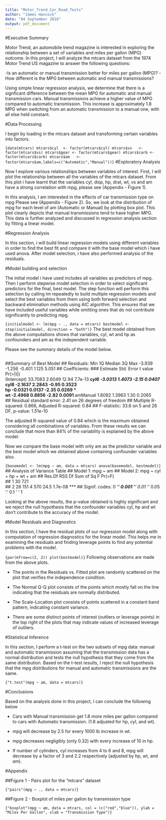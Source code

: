 ---
title: "Motor_Trend_Car_Road_Tests"
author: "James Hancock"
date: "04 September 2016"
output: pdf_document
---
#Executive Summary

Motor Trend, an automobile trend magazine is interested in exploring the relationship between a set of variables and miles per gallon (MPG) outcome. In this project, I will analyze the mtcars dataset from the 1974 Motor Trend US magazine to answer the following questions:

-Is an automatic or manual transmission better for miles per gallon (MPG)?
-How different is the MPG between automatic and manual transmissions?

Using simple linear regression analysis, we determine that there is a signficant difference between the mean MPG for automatic and manual transmission cars.
Manual transmissions achieve a higher value of MPG compared to automatic transmission. This increase is approximately 1.8 MPG when switching from an automatic transmission to a manual one, with all else held constant.

#Data Processing

I begin by loading in the mtcars dataset and transforming certain variables into factors.

```{data(mtcars)
mtcars$cyl  <- factor(mtcars$cyl)
mtcars$vs   <- factor(mtcars$vs)
mtcars$gear <- factor(mtcars$gear)
mtcars$carb <- factor(mtcars$carb)
mtcars$am   <- factor(mtcars$am,labels=c("Automatic","Manual"))}
```
#Exploratory Analysis

Now I explore various relationships between variables of interest. First, I will plot the relationship between all the variables of the mtcars dataset.
From this plot i have learnt that the variables cyl, disp, hp, drat, wt, vs and am have a strong correlation with mpg, please see (Appendix - Figure 1).

In this analysis, I am interested in the effects of car transmission type on mpg Please see (Appendix - Figure 2). So, we look at the distribution of mpg for each level of am (Automatic or Manual) by plotting box plot.
This plot clearly depicts that manual transmissions tend to have higher MPG. This data is further analyzed and discussed in regression analysis section by fitting a linear model.

#Regression Analysis

In this section, i will build linear regression models using different variables in order to find the best fit and compare it with the base model which i have used anova. After model selection, i have also performed analysis of the residuals.

#Model building and selection

The initial model i have used includes all variables as predictors of mpg. Then I perform stepwise model selection in order to select significant predictors for the final, best model.
The step function will perform this selection by calling lm repeatedly to build multiple regression models and select the best variables from them using both forward selection and backward elimination methods using AIC algorithm.
This ensures that we have included useful variables while omitting ones that do not contribute significantly to predicting mpg.

```{initialmodel <- lm(mpg ~ ., data = mtcars)
bestmodel <- step(initialmodel, direction = "both")}
```
The best model obtained from the above computations shows that variables, cyl, wt and hp as confounders and am as the independent variable. 

Please see the summary details of the model below.

```{summary(bestmodel)}
```

##Summary of Best Model
## Residuals:
     Min      1Q   Median   3Q    Max 
    -3.939 -1.256 -0.401  1.125  5.051 
## Coefficients:
###          Estimate Std. Error t value Pr(>|t|)    
   (Intercept)  33.7083     2.6049   12.94  7.7e-13 ***
   cyl6         -3.0313     1.4073   -2.15   0.0407 *  
   cyl8         -2.1637     2.2843   -0.95   0.3523    
   hp           -0.0321     0.0137   -2.35   0.0269 *  
   wt           -2.4968     0.8856   -2.82   0.0091 ** 
   amManual      1.8092     1.3963    1.30   0.2065    
## Residual standard error: 2.41 on 26 degrees of freedom
## Multiple R-squared:  0.866,  Adjusted R-squared:  0.84 
## F-statistic: 33.6 on 5 and 26 DF,  p-value: 1.51e-10

The adjusted R-squared value of 0.84 which is the maximum obtained considering all combinations of variables. From these results we can conclude that more than 84% of the variability is explained by the above model.

Now we compare the base model with only am as the predictor variable and the best model which we obtained above containing confounder variables also.

```{basemodel <- lm(mpg ~ am, data = mtcars)
anova(basemodel, bestmodel)}
```
## Analysis of Variance Table
## Model 1: mpg ~ am
## Model 2: mpg ~ cyl + hp + wt + am
##   Res.Df RSS Df Sum of Sq    F  Pr(>F)    
## 1     30 721                              
## 2     26 151  4       570 24.5 1.7e-08 ***
## Signif. codes:  0 '***' 0.001 '**' 0.01 '*' 0.05 '.' 0.1 ' ' 1

Looking at the above results, the p-value obtained is highly significant and we reject the null hypothesis that the confounder variables cyl, hp and wt don't contribute to the accuracy of the model.

#Model Residuals and Diagnostics

In this section, I have the residual plots of our regression model along with computation of regression diagnostics for the linear model. This helps me in examining the residuals and finding leverage points to find any potential problems with the model.

```{par(mfrow=c(2, 2))
plot(bestmodel)}
```
Following observations are made from the above plots.

- The points in the Residuals vs. Fitted plot are randomly scattered on the plot that verifies the independence condition.

- The Normal Q-Q plot consists of the points which mostly fall on the line indicating that the residuals are normally distributed.

- The Scale-Location plot consists of points scattered in a constant band pattern, indicating constant variance.

- There are some distinct points of interest (outliers or leverage points) in the top right of the plots that may indicate values of increased leverage of outliers.

#Statistical Inference

In this section, I perform a t-test on the two subsets of mpg data: manual and automatic transmission assuming that the transmission data has a normal distribution and tests the null hypothesis that they come from the same distribution. Based on the t-test results, I reject the null hypothesis that the mpg distributions for manual and automatic transmissions are the same.

```{"t.test"(mpg ~ am, data = mtcars)}
```


#Conclusions

Based on the analysis done in this project, I can conclude the following below

- Cars with Manual transmission get 1.8 more miles per gallon compared to cars with Automatic transmission. (1.8 adjusted for hp, cyl, and wt).

- mpg will decrease by 2.5 for every 1000 lb increase in wt.

- mpg decreases negligibly (only 0.32) with every increase of 10 in hp.

- If number of cylinders, cyl increases from 4 to 6 and 8, mpg will decrease by a factor of 3 and 2.2 respectively (adjusted by hp, wt, and am).

#Appendix

##Figure 1 - Pairs plot for the "mtcars" dataset

```{"pairs"(mpg ~ ., data = mtcars)}
```

##Figure 2 - Boxplot of miles per gallon by transmission type

```{"boxplot"(mpg ~ am, data = mtcars, col = (c("red","blue")), ylab = "Miles Per Gallon", xlab = "Transmission Type")}
```


